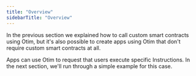 ```yaml
---
title: "Overview"
sidebarTitle: "Overview"
---
```


In the previous section we explained how to call custom smart contracts using Otim, but it's also possible to create apps using Otim that don't require custom smart contracts at all.

Apps can use Otim to request that users execute specific Instructions. In the next section, we'll run through a simple example for this case.